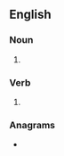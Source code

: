 ==English==

===Noun===
{{head|en|noun plural form}}

# {{plural of|festoon|lang=en}}

===Verb===
{{head|en|verb form}}

# {{en-third-person singular of|festoon}}

===Anagrams===
* {{anagrams|en|a=efnoosst|eftsoons|softnose}}